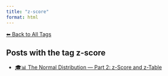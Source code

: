 ```yaml
---
title: "z-score"
format: html
---
```


[⬅ Back to All Tags](../tags.qmd)

## Posts with the tag **z-score**

- [🎓📊 The Normal Distribution — Part 2: z-Score and z-Table](/posts/courses/statistics/normal_distribution/part-2/normal-distribution-part2.html)
